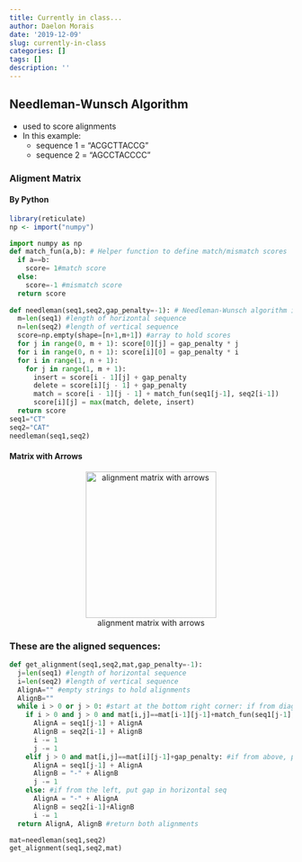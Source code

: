 ```yaml
---
title: Currently in class...
author: Daelon Morais
date: '2019-12-09'
slug: currently-in-class
categories: []
tags: []
description: ''
---
```

## **Needleman-Wunsch Algorithm**
* used to score alignments
* In this example:
  + sequence 1 = "ACGCTTACCG"
  + sequence 2 = "AGCCTACCCC"

### **Aligment Matrix**

#### By Python
``` r
library(reticulate)
np <- import("numpy")
```
``` python
import numpy as np
def match_fun(a,b): # Helper function to define match/mismatch scores
  if a==b:
    score= 1#match score
  else:
    score=-1 #mismatch score
  return score
  
def needleman(seq1,seq2,gap_penalty=-1): # Needleman-Wunsch algorithm in a funct
  m=len(seq1) #length of horizontal sequence
  n=len(seq2) #length of vertical sequence
  score=np.empty(shape=[n+1,m+1]) #array to hold scores
  for j in range(0, m + 1): score[0][j] = gap_penalty * j
  for i in range(0, n + 1): score[i][0] = gap_penalty * i
  for i in range(1, n + 1):
    for j in range(1, m + 1):
      insert = score[i - 1][j] + gap_penalty
      delete = score[i][j - 1] + gap_penalty
      match = score[i - 1][j - 1] + match_fun(seq1[j-1], seq2[i-1])
      score[i][j] = max(match, delete, insert)
  return score
seq1="CT"
seq2="CAT"
needleman(seq1,seq2)
```
#### Matrix with Arrows
<center>

![alignment matrix with arrows](/blog/2019-12-08-currently-in-class_files/withArrows.png){width=232px height=260px}

</center>

### These are the aligned sequences:

``` python
def get_alignment(seq1,seq2,mat,gap_penalty=-1):
  j=len(seq1) #length of horizontal sequence
  i=len(seq2) #length of vertical sequence
  AlignA="" #empty strings to hold alignments
  AlignB=""
  while i > 0 or j > 0: #start at the bottom right corner: if from diagonal, align
    if i > 0 and j > 0 and mat[i,j]==mat[i-1][j-1]+match_fun(seq1[j-1],seq2[i-1]):
      AlignA = seq1[j-1] + AlignA
      AlignB = seq2[i-1] + AlignB
      i -= 1
      j -= 1
    elif j > 0 and mat[i,j]==mat[i][j-1]+gap_penalty: #if from above, put gap in v
      AlignA = seq1[j-1] + AlignA
      AlignB = "-" + AlignB
      j -= 1
    else: #if from the left, put gap in horizontal seq
      AlignA = "-" + AlignA
      AlignB = seq2[i-1]+AlignB
      i -= 1
  return AlignA, AlignB #return both alignments

mat=needleman(seq1,seq2)
get_alignment(seq1,seq2,mat)
```